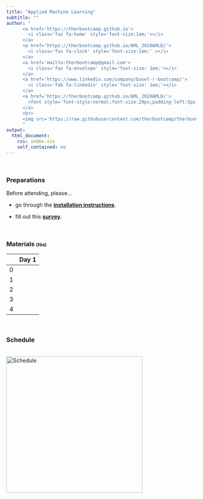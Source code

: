 ```yaml
---
title: "Applied Machine Learning"
subtitle: ""
author: "
      <a href='https://therbootcamp.github.io'>
        <i class='fas fa-home' style='font-size:1em;'></i>
      </a>
      <a href='https://therbootcamp.github.io/AML_2020AMLD/'>
        <i class='fas fa-clock' style='font-size:1em;' ></i>
      </a>
      <a href='mailto:therbootcamp@gmail.com'>
        <i class='fas fa-envelope' style='font-size: 1em;'></i>
      </a>
      <a href='https://www.linkedin.com/company/basel-r-bootcamp/'>
        <i class='fab fa-linkedin' style='font-size: 1em;'></i>
      </a>
      <a href='https://therbootcamp.github.io/AML_2020AMLD/'>
        <font style='font-style:normal;font-size:20px;padding-left:5px'>The R Bootcamp @ AMLD</font>
      </a>
      <br>
      <img src='https://raw.githubusercontent.com/therbootcamp/therbootcamp.github.io/master/_sessions/_image/by-sa.png' style= 'height:16.7px;vertical-align:baseline'/><font style='font-style:normal;font-size:20px;padding-left:9.3px'>January 2020</font>
      "
output:
  html_document:
    css: index.css
    self_contained: no
---
```


<br>

### Preparations

Before attending, please...

- go through the [**installation instructions**](https://therbootcamp.github.io/AML_2020AMLD/installation/instructions.html). 

- fill out this [**survey**](https://docs.google.com/forms/d/e/1FAIpQLSf9CO6tehkFG7hQElxXBmCZvEnV-4aGTiqmGAmTpie1eG7rnQ/viewform?usp=sf_link).


<br>

### Materials <font style="font-size:12px">(tba)</font>

|  | Day 1 |
|:--|:-------------|
|0|  | 
|1|  | 
|2|  | 
|3|  | 
|4|  | 
<br>


### Schedule

<p align="left"><br>
    <img border="0" alt="Schedule" src="https://raw.githubusercontent.com/therbootcamp/AML_2020AMLD/master/_sessions/Introduction/image/schedule.png" style="width:360px">
</p>
